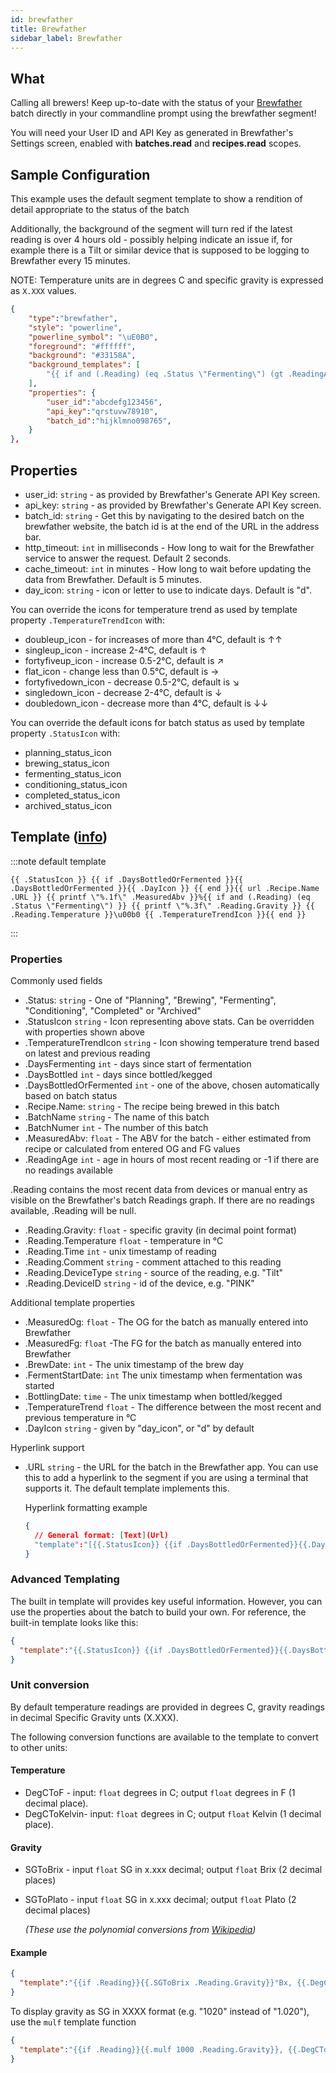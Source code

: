 ```yaml
---
id: brewfather
title: Brewfather
sidebar_label: Brewfather
---
```


## What

Calling all brewers!  Keep up-to-date with the status of your [Brewfather][brewfather] batch directly in your
commandline prompt using the brewfather segment!

You will need your User ID and API Key as generated in
Brewfather's Settings screen, enabled with **batches.read** and **recipes.read** scopes.

## Sample Configuration

This example uses the default segment template to show a rendition of detail appropriate to the status of the batch

Additionally, the background of the segment will turn red if the latest reading is over 4 hours old - possibly helping indicate
an issue if, for example there is a Tilt or similar device that is supposed to be logging to Brewfather every 15 minutes.

NOTE: Temperature units are in degrees C and specific gravity is expressed as `X.XXX` values.

```json
{
    "type":"brewfather",
    "style": "powerline",
    "powerline_symbol": "\uE0B0",
    "foreground": "#ffffff",
    "background": "#33158A",
    "background_templates": [
        "{{ if and (.Reading) (eq .Status \"Fermenting\") (gt .ReadingAge 4) }}#cc1515{{end}}"
    ],
    "properties": {
        "user_id":"abcdefg123456",
        "api_key":"qrstuvw78910",
        "batch_id":"hijklmno098765",
    }
},
```

## Properties

- user_id: `string` - as provided by Brewfather's Generate API Key screen.
- api_key: `string` - as provided by Brewfather's Generate API Key screen.
- batch_id: `string` - Get this by navigating to the desired batch on the brewfather website,
the batch id is at the end of the URL in the address bar.
- http_timeout: `int` in milliseconds - How long to wait for the Brewfather service to answer the request.  Default 2 seconds.
- cache_timeout: `int` in minutes - How long to wait before updating the data from Brewfather.  Default is 5 minutes.
- day_icon: `string` - icon or letter to use to indicate days.  Default is "d".

You can override the icons for temperature trend as used by template property `.TemperatureTrendIcon` with:

- doubleup_icon - for increases of more than 4°C, default is ↑↑
- singleup_icon - increase 2-4°C, default is ↑
- fortyfiveup_icon - increase 0.5-2°C, default is ↗
- flat_icon - change less than 0.5°C, default is →
- fortyfivedown_icon - decrease 0.5-2°C, default is ↘
- singledown_icon - decrease 2-4°C, default is ↓
- doubledown_icon - decrease more than 4°C, default is ↓↓

You can override the default icons for batch status as used by template property `.StatusIcon` with:

- planning_status_icon
- brewing_status_icon
- fermenting_status_icon
- conditioning_status_icon
- completed_status_icon
- archived_status_icon

## Template ([info][templates])

:::note default template

``` template
{{ .StatusIcon }} {{ if .DaysBottledOrFermented }}{{ .DaysBottledOrFermented }}{{ .DayIcon }} {{ end }}{{ url .Recipe.Name .URL }} {{ printf \"%.1f\" .MeasuredAbv }}%{{ if and (.Reading) (eq .Status \"Fermenting\") }} {{ printf \"%.3f\" .Reading.Gravity }} {{ .Reading.Temperature }}\u00b0 {{ .TemperatureTrendIcon }}{{ end }}
```

:::

### Properties

Commonly used fields

- .Status: `string` - One of "Planning", "Brewing", "Fermenting", "Conditioning", "Completed" or "Archived"
- .StatusIcon `string` - Icon representing above stats.  Can be overridden with properties shown above
- .TemperatureTrendIcon `string` - Icon showing temperature trend based on latest and previous reading
- .DaysFermenting `int` - days since start of fermentation
- .DaysBottled `int` - days since bottled/kegged
- .DaysBottledOrFermented `int` - one of the above, chosen automatically based on batch status
- .Recipe.Name: `string` - The recipe being brewed in this batch
- .BatchName `string` - The name of this batch
- .BatchNumer `int` - The number of this batch
- .MeasuredAbv: `float` - The ABV for the batch - either estimated from recipe or calculated from entered OG and FG values
- .ReadingAge `int` - age in hours of most recent reading or -1 if there are no readings available

.Reading contains the most recent data from devices or manual entry as visible on the Brewfather's batch Readings graph.
If there are no readings available, .Reading will be null.

- .Reading.Gravity: `float` - specific gravity (in decimal point format)
- .Reading.Temperature `float` - temperature in °C
- .Reading.Time `int` - unix timestamp of reading
- .Reading.Comment `string` - comment attached to this reading
- .Reading.DeviceType `string` - source of the reading, e.g. "Tilt"
- .Reading.DeviceID `string` - id of the device, e.g. "PINK"

Additional template properties

- .MeasuredOg: `float` - The OG for the batch as manually entered into Brewfather
- .MeasuredFg: `float` -The FG for the batch as manually entered into Brewfather
- .BrewDate: `int` - The unix timestamp of the brew day
- .FermentStartDate: `int` The unix timestamp when fermentation was started
- .BottlingDate: `time` - The unix timestamp when bottled/kegged
- .TemperatureTrend `float` - The difference between the most recent and previous temperature in °C
- .DayIcon `string` - given by "day_icon", or "d" by default

Hyperlink support

- .URL `string` - the URL for the batch in the Brewfather app.  You can use this to add a hyperlink to the segment
if you are using a terminal that supports it.  The default template implements this.

  Hyperlink formatting example

  ````json
  {
    // General format: [Text](Url)
    "template":"[{{.StatusIcon}} {{if .DaysBottledOrFermented}}{{.DaysBottledOrFermented}}d{{end}} {{.Recipe.Name}}]({{.URL}})"
  }

  ````

### Advanced Templating

The built in template will provides key useful information.  However, you can use the properties about the batch
to build your own.  For reference, the built-in template looks like this:

  ````json
  {
    "template":"{{.StatusIcon}} {{if .DaysBottledOrFermented}}{{.DaysBottledOrFermented}}{{.DayIcon}} {{end}}[{{.Recipe.Name}}]({{.URL}}) {{printf \"%.1f\" .MeasuredAbv}}%{{ if and (.Reading) (eq .Status \"Fermenting\")}}: {{printf \"%.3f\" .Reading.Gravity}} {{.Reading.Temperature}}\u00b0 {{.TemperatureTrendIcon}}{{end}}"
  }
  ````

### Unit conversion

By default temperature readings are provided in degrees C, gravity readings in decimal Specific Gravity unts (X.XXX).

The following conversion functions are available to the template to convert to other units:

#### Temperature

- DegCToF - input: `float` degrees in C;  output `float` degrees in F (1 decimal place).
- DegCToKelvin- input: `float` degrees in C;  output `float` Kelvin (1 decimal place).

#### Gravity

- SGToBrix - input `float` SG in x.xxx decimal; output `float` Brix (2 decimal places)
- SGToPlato - input `float` SG in x.xxx decimal; output `float` Plato (2 decimal places)

  *(These use the polynomial conversions from [Wikipedia][wikipedia_gravity_page])*

#### Example

```` json
{
  "template":"{{if .Reading}}{{.SGToBrix .Reading.Gravity}}°Bx, {{.DegCToF .Reading.Temperature}}°F{{end}}"
}
````

To display gravity as SG in XXXX format (e.g. "1020" instead of "1.020"), use the `mulf` template function

```` json
{
  "template":"{{if .Reading}}{{.mulf 1000 .Reading.Gravity}}, {{.DegCToF .Reading.Temperature}}°F{{end}}"
}
````

[templates]: /docs/configuration/templates
[brewfather]: http://brewfather.app
[wikipedia_gravity_page]:https://en.wikipedia.org/wiki/Brix#Specific_gravity_2
